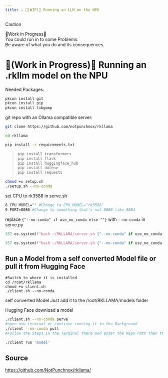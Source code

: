 ```yaml
---
title: ⚠️ 🚧(WIP)🚧 Running an LLM on the NPU
---
```

>[!CAUTION]
>
>🚧Work in Progress🚧<br />
>You could run in to some Problems.<br />
>Be aware of what you do and its consequences.

# 🚧(Work in Progress)🚧 Running an .rkllm model on the NPU
Needed Packages:
```bash copy
pkcon install git
pkcon install pip
pkcon install libgomp
```

git repo with an Ollama compatible server:
```bash copy
git clone https://github.com/notpunchnox/rkllama
```
```bash copy
cd rkllama
```
```bash copy
pip install -r requirements.txt
```
>```bash copy
>pip install transformers
>pip install flask
>pip install huggingface_hub
>pip install dotenv
>pip install requests
>```
```bash copy
chmod +x setup.sh
./setup.sh --no-conda
```

set CPU to rk3588 in serve.sh
```bash filename="serve.sh"
8 CPU_MODEL="" #Change to CPU_MODEL="rk3588"
9 PORT=8080 #Change to something that's not 8080 like 8084
```

replace ```{"--no-conda" if use_no_conda else ""}``` with ```--no-conda``` in serve.py
```python filename="client.py"
357 os.system(f"bash ~/RKLLAMA/server.sh {"--no-conda" if use_no_conda else ""} --port={PORT}")
```
```python filename="client.py"
357 os.system(f"bash ~/RKLLAMA/server.sh {"--no-conda" if use_no_conda else ""} --port={PORT}")
```

## Run a Model from a self converted Model file or pull it from Hugging Face
```
#Switch to where it is installed
cd /root/rkllama
chmod +x client.sh
./client.sh --no-conda
```
self converted Model
Just add it to the /root/RKLLAMA/models folder

Hugging Face download a model
```bash copy
./client.sh --no-conda serve
#open new terminal or continue running it in the Background
./client --no-conda pull
#Follow the steps in the Terminal there and enter the Repo Path then the model filename
```

```bash copy
./client run 'model'
```

## Source
https://github.com/NotPunchnox/rkllama/